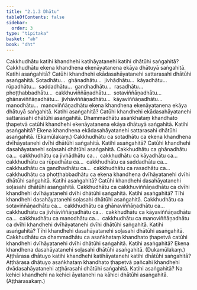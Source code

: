 ```yaml
---
title: "2.1.3 Dhātu"
tableOfContents: false
sidebar:
  order: 3
type: "tipitaka"
basket: "ab"
book: "dht"
---
```



<DynamicBreadcrumb />

<Division number="31" book="dht" bookNo="31" page="7">

<Paragraph number="68" book="dht">
Cakkhudhātu katihi khandhehi katihāyatanehi katihi dhātūhi saṅgahitā? Cakkhudhātu ekena khandhena ekenāyatanena ekāya dhātuyā saṅgahitā. Katihi asaṅgahitā? Catūhi khandhehi ekādasahāyatanehi sattarasahi dhātūhi asaṅgahitā.
</Paragraph>

</Division>
<Division number="32" book="dht" bookNo="31" page="7">

<Paragraph number="69" book="dht">
Sotadhātu…  ghānadhātu…  jivhādhātu…  kāyadhātu…  rūpadhātu…  saddadhātu…  gandhadhātu…  rasadhātu…  phoṭṭhabbadhātu…  cakkhuviññāṇadhātu…  sotaviññāṇadhātu…  ghānaviññāṇadhātu…  jivhāviññāṇadhātu…  kāyaviññāṇadhātu…  manodhātu…  manoviññāṇadhātu ekena khandhena ekenāyatanena ekāya dhātuyā saṅgahitā. Katihi asaṅgahitā? Catūhi khandhehi ekādasahāyatanehi sattarasahi dhātūhi asaṅgahitā.
</Paragraph>

</Division>
<Division number="33" book="dht" bookNo="31" page="7">

<Paragraph number="70" book="dht">
Dhammadhātu asaṅkhataṃ khandhato ṭhapetvā catūhi khandhehi ekenāyatanena ekāya dhātuyā saṅgahitā. Katihi asaṅgahitā? Ekena khandhena ekādasahāyatanehi sattarasahi dhātūhi asaṅgahitā.

</Paragraph>
</Division>

<Paragraph number="71" type="center" book="dht">
(Ekamūlakaṃ.)


</Paragraph>

<Division number="34" book="dht" bookNo="31" page="7">

<Paragraph number="72" book="dht">
Cakkhudhātu ca sotadhātu ca ekena khandhena dvīhāyatanehi dvīhi dhātūhi saṅgahitā. Katihi asaṅgahitā? Catūhi khandhehi dasahāyatanehi soḷasahi dhātūhi asaṅgahitā.
</Paragraph>

</Division>
<Division number="35" book="dht" bookNo="31" page="7">

<Paragraph number="73" book="dht">
Cakkhudhātu ca ghānadhātu ca…  cakkhudhātu ca jivhādhātu ca…  cakkhudhātu ca kāyadhātu ca…  cakkhudhātu ca rūpadhātu ca…  cakkhudhātu ca saddadhātu ca…  cakkhudhātu ca gandhadhātu ca…  cakkhudhātu ca rasadhātu ca…  cakkhudhātu ca phoṭṭhabbadhātu ca ekena khandhena dvīhāyatanehi dvīhi dhātūhi saṅgahitā. Katihi asaṅgahitā? Catūhi khandhehi dasahāyatanehi soḷasahi dhātūhi asaṅgahitā.
</Paragraph>

</Division>
<Division number="36" book="dht" bookNo="31" page="8">

<Paragraph number="74" book="dht">
Cakkhudhātu ca cakkhuviññāṇadhātu ca dvīhi khandhehi dvīhāyatanehi dvīhi dhātūhi saṅgahitā. Katihi asaṅgahitā? Tīhi khandhehi dasahāyatanehi soḷasahi dhātūhi asaṅgahitā.
</Paragraph>

</Division>
<Division number="37" book="dht" bookNo="31" page="8">

<Paragraph number="75" book="dht">
Cakkhudhātu ca sotaviññāṇadhātu ca…  cakkhudhātu ca ghānaviññāṇadhātu ca…  cakkhudhātu ca jivhāviññāṇadhātu ca…  cakkhudhātu ca kāyaviññāṇadhātu ca…  cakkhudhātu ca manodhātu ca…  cakkhudhātu ca manoviññāṇadhātu ca dvīhi khandhehi dvīhāyatanehi dvīhi dhātūhi saṅgahitā. Katihi asaṅgahitā? Tīhi khandhehi dasahāyatanehi soḷasahi dhātūhi asaṅgahitā.
</Paragraph>

</Division>
<Division number="38" book="dht" bookNo="31" page="8">

<Paragraph number="76" book="dht">
Cakkhudhātu ca dhammadhātu ca asaṅkhataṃ khandhato ṭhapetvā catūhi khandhehi dvīhāyatanehi dvīhi dhātūhi saṅgahitā. Katihi asaṅgahitā? Ekena khandhena dasahāyatanehi soḷasahi dhātūhi asaṅgahitā.

</Paragraph>
</Division>

<Paragraph number="77" type="center" book="dht">
(Dukamūlakaṃ.)


</Paragraph>

<Division number="39" book="dht" bookNo="31" page="8">

<Paragraph number="78" book="dht">
Aṭṭhārasa dhātuyo katihi khandhehi katihāyatanehi katihi dhātūhi saṅgahitā? Aṭṭhārasa dhātuyo asaṅkhataṃ khandhato ṭhapetvā pañcahi khandhehi dvādasahāyatanehi aṭṭhārasahi dhātūhi saṅgahitā. Katihi asaṅgahitā? Na kehici khandhehi na kehici āyatanehi na kāhici dhātūhi asaṅgahitā.

</Paragraph>
</Division>

<Paragraph number="79" type="center" book="dht">
(Aṭṭhārasakaṃ.)
</Paragraph>
